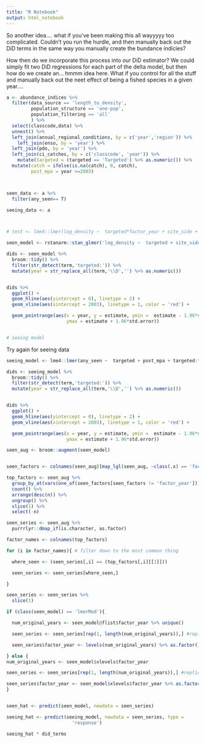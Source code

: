 ```yaml
---
title: "R Notebook"
output: html_notebook
---
```


So another idea.... what if you've been making this all wayyyyy too complicated. Couldn't you run the hurdle, and then manually back out the DiD terms in the same way you manually create the bundance indicies?



How then do we incorporate this process into our DiD estimator? We could simply fit two DiD regressions for each part of the delta model, but then how do we create an... hmmm idea here. What if you control for all the stuff and manually back out the neet effect of being a fished species in a given year.... 

```r

a <- abundance_indices %>%
  filter(data_source == 'length_to_density',
         population_structure == 'one-pop',
         population_filtering == 'all'
         ) %>%
  select(classcode,data) %>%
  unnest() %>% 
  left_join(annual_regional_conditions, by = c('year','region')) %>% 
    left_join(enso, by = 'year') %>%
  left_join(pdo, by = 'year') %>%
  left_join(ci_catches, by = c('classcode', 'year')) %>% 
    mutate(targeted = (targeted == 'Targeted') %>% as.numeric()) %>%
  mutate(catch = ifelse(is.na(catch), 0, catch),
         post_mpa = year >=2003)



seen_data <- a %>%
  filter(any_seen== T)

seeing_data <- a



# test <- lme4::lmer(log_density ~  targeted*factor_year + site_side + mean_vis +  loo + mean_enso + mean_pdo + lag1_enso + lag2_enso + lag1_pdo + lag2_pdo + catch, data = seen_data)

seen_model <- rstanarm::stan_glmer('log_density ~  targeted + site_side + mean_vis + mean_canopy +  (1|classcode) + (1 | factor_year:targeted) + mean_enso + mean_pdo + lag1_enso + lag2_enso + lag1_pdo + lag2_pdo + catch', data = seen_data, chains = 1)

dids <- seen_model %>%
  broom::tidy() %>%
  filter(str_detect(term,'targeted:')) %>%
  mutate(year = str_replace_all(term,'\\D','') %>% as.numeric())


dids %>%
  ggplot() +
  geom_hline(aes(yintercept = 0), linetype = 2) +
  geom_vline(aes(xintercept = 2003), linetype = 1, color = 'red') +

  geom_pointrange(aes(x = year, y = estimate, ymin =  estimate - 1.96*std.error,
                      ymax = estimate + 1.96*std.error))


# seeing model

```

Try again for seeing data

```r

seeing_model <- lme4::lmer(any_seen ~  targeted + post_mpa + targeted:factor_year + site_side + mean_vis + mean_canopy +  (1|classcode) + (1 | factor_year) + mean_enso + mean_pdo + lag1_enso + lag2_enso + lag1_pdo + lag2_pdo + catch, data = seeing_data)

dids <- seeing_model %>%
  broom::tidy() %>%
  filter(str_detect(term,'targeted:')) %>%
  mutate(year = str_replace_all(term,'\\D','') %>% as.numeric())


dids %>%
  ggplot() +
  geom_hline(aes(yintercept = 0), linetype = 2) +
  geom_vline(aes(xintercept = 2003), linetype = 1, color = 'red') +

  geom_pointrange(aes(x = year, y = estimate, ymin =  estimate - 1.96*std.error,
                      ymax = estimate + 1.96*std.error))

```


```r

seen_aug <- broom::augment(seen_model)


seen_factors <- colnames(seen_aug)[map_lgl(seen_aug, ~class(.x) == 'factor' |class(.x) == 'character')]

top_factors <- seen_aug %>%
  group_by_at(vars(one_of(seen_factors[seen_factors != 'factor_year']))) %>%
  count() %>%
  arrange(desc(n)) %>%
  ungroup() %>%
  slice(1) %>%
  select(-n)

seen_series <- seen_aug %>%
  purrrlyr::dmap_if(is.character, as.factor)

factor_names <- colnames(top_factors)

for (i in factor_names){ # filter down to the most common thing

  where_seen <- (seen_series[,i] == (top_factors[,i][[1]]))

  seen_series <- seen_series[where_seen,]

}

seen_series <- seen_series %>%
  slice(1)

if (class(seen_model) == 'lmerMod'){

  num_original_years <- seen_model@flist$factor_year %>% unique()

  seen_series <- seen_series[rep(1, length(num_original_years)),] #replicate the number of years

  seen_series$factor_year <- levels(num_original_years) %>% as.factor()

} else {
num_original_years <- seen_model$xlevels$factor_year

seen_series <- seen_series[rep(1, length(num_original_years)),] #replicate the number of years

seen_series$factor_year <- seen_model$xlevels$factor_year %>% as.factor()
}


seen_hat <- predict(seen_model, newdata = seen_series)

seeing_hat <- predict(seeing_model, newdata = seen_series, type = 
                        'response')

seeing_hat * did_terms


```


